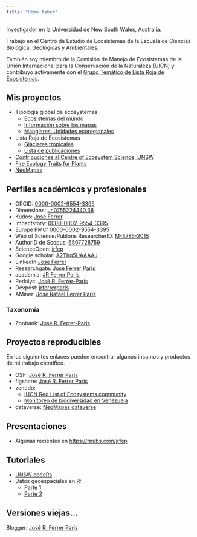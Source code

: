 ```yaml
---
title: "Homo faber"
---
```


[Investigador](https://research.unsw.edu.au/people/dr-jose-rafael-ferrer) en la Universidad de New South Wales, Australia.

Trabajo en el Centro de Estudio de Ecosistemas de la Escuela de Ciencias Biológica, Geológicas y Ambientales.

También soy miembro de la Comisión de Manejo de Ecosistemas de la Unión Internacional para la Conservación de la Naturaleza (UICN) y contribuyo activamente con el [Grupo Temático de Lista Roja de Ecosistemas](https://iucnrle.org/team).

## Mis proyectos 

* Tipología global de ecosystemas
    - [Ecosistemas del mundo](https://global-ecosystems.org/)
    - [Información sobre los mapas](https://jrfep.github.io/Ecosystem-profiles-comments/)
    - [Manglares: Unidades ecoregionales](https://ecosphere.shinyapps.io/Mangrove-L4-map/)
* Lista Roja de Ecosistemas
    - [Glaciares tropicales](https://red-list-ecosystem.github.io/T6.1-SA-01-VE-01-Cordillera-Merida/)
    - [Lista de publicaciones](https://red-list-ecosystem.github.io/RLE-publication-list/)
* [Contribuciones al Centre of Ecosystem Science, UNSW](https://ces-unsw-edu-au.github.io/cesdata/)
* [Fire Ecology Traits for Plants](http://13.54.3.205<b>)
* [NeoMapas](https://neomapas.github.io)


## Perfiles académicos y profesionales

* ORCID: [0000-0002-9554-3395](http://orcid.org/0000-0002-9554-3395)
* Dimensions: [ur.0755224440.38](https://app.dimensions.ai/details/entities/publication/author/ur.0755224440.38)
* Kudos: [Jose Ferrer](https://www.growkudos.com/profile/jose_ferrer)
* Impactstory: [0000-0002-9554-3395](https://profiles.impactstory.org/u/0000-0002-9554-3395)
* Europe PMC: [0000-0002-9554-3395](https://europepmc.org/authors/0000-0002-9554-3395)
* Web of Science/Publons ResearcherID: [M-3785-2015](https://www.webofscience.com/wos/author/rid/M-3785-2015)
* AuthorID de Scopus: [6507728759](http://www.scopus.com/authid/detail.uri?authorId=6507728759)
* ScienceOpen: [jrfep](https://www.scienceopen.com/user/jrfep)
* Google scholar: [A2Thq5UAAAAJ](http://scholar.google.es/citations?user=A2Thq5UAAAAJ&hl=en)
* LinkedIn [Jose Ferrer](https://www.linkedin.com/pub/jos%C3%A9-ferrer/70/a47/547)
* Researchgate: [Jose Ferrer Paris](https://www.researchgate.net/profile/Jose_Ferrer-Paris)
* academia: [JR Ferrer Paris](https://ivic.academia.edu/JRFerrerParis)
* Redalyc: [José R. Ferrer-Paris](https://www.redalyc.org/autor.oa?id=68544)
* Devpost: [jrferrerparis](https://devpost.com/jrferrerparis)
* AMiner: [José Rafael Ferrer Paris](https://www.aminer.org/profile/jose-rafael-ferrer-paris/53f43122dabfaedf43546170)

### Taxonomía

* Zoobank: [José R. Ferrer-Paris](http://zoobank.org/Authors/7D3C0AEE-DE5A-4C21-94A1-C16F357890E6)


## Proyectos reproducibles

En los siguientes enlaces pueden encontrar algunos insumos y productos de mi trabajo científico.

* OSF: [José R. Ferrer Paris](https://osf.io/7q5ny)
* figshare: [José R. Ferrer Paris](http://figshare.com/authors/Jos_R_Ferrer_Paris/592994)
* zenodo: 
    - [IUCN Red List of Ecosystems community](https://zenodo.org/communities/iucn-rle/?page=1&size=20)
    - [Monitoreo de biodiversidad en Venezuela](https://zenodo.org/communities/neomapas/?q=&l=list&p=1&s=10&sort=newest)
* dataverse: [NeoMapas dataverse](https://dataverse.harvard.edu/dataverse/NeoMapas)


## Presentaciones

- Algunas recientes en <https://rpubs.com/jrfep>

## Tutoriales

* [UNSW codeRs](https://unsw-coders.netlify.app/)
* Datos geoespaciales en R:
    - [Parte 1](https://ecosphere.shinyapps.io/tutorial-1-create-spatial-object/)
    - [Parte 2](https://ecosphere.shinyapps.io/tutorial-2-points-lines-polygons/)

## Versiones viejas...

Blogger: [José R. Ferrer Paris](https://www.blogger.com/profile/10848423852723434095)
